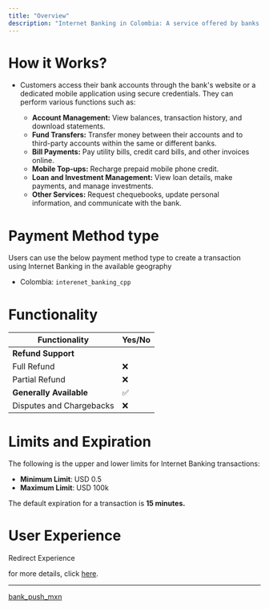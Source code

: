 ```yaml
---
title: "Overview"
description: "Internet Banking in Colombia: A service offered by banks in Colombia that allows customers to manage their accounts and conduct financial transactions online."
---
```


# How it Works?

* Customers access their bank accounts through the bank's website or a dedicated mobile application using secure credentials. They can perform various functions such as:

  * **Account Management:** View balances, transaction history, and download statements.
  * **Fund Transfers:** Transfer money between their accounts and to third-party accounts within the same or different banks.
  * **Bill Payments:** Pay utility bills, credit card bills, and other invoices online.
  * **Mobile Top-ups:** Recharge prepaid mobile phone credit.
  * **Loan and Investment Management:** View loan details, make payments, and manage investments.
  * **Other Services:** Request chequebooks, update personal information, and communicate with the bank.

# Payment Method type

Users can use the below payment method type to create a transaction using Internet Banking in the available geography

* Colombia: `interenet_banking_cpp`

# Functionality

| Functionality            | Yes/No |
| ------------------------ | ------ |
| **Refund Support**       |        |
| Full Refund              | ❌      |
| Partial Refund           | ❌      |
| **Generally Available**  | ✅      |
| Disputes and Chargebacks | ❌      |

# Limits and Expiration

The following is the upper and lower limits for Internet Banking transactions:

* **Minimum Limit**: USD 0.5
* **Maximum Limit**: USD 100k

The default expiration for a transaction is **15 minutes.**

# User Experience

Redirect Experience

for more details, click [here](https://tazapay.com/country-list/colombia).

***

[bank\_push\_mxn](/docs/bank_push_mxn-1)
